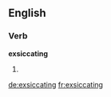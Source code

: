==English==

===Verb===
'''exsiccating'''

# {{present participle of|[[exsiccate]]}}

[[de:exsiccating]]
[[fr:exsiccating]]